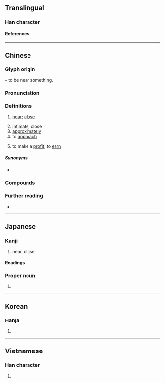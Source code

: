 {{character info}}
==Translingual==
{{stroke order|strokes=8}}

===Han character===
{{Han char|rn=162|rad=辵|as=04|sn=7|four=32302|canj=YHML|ids=⿺辶斤}}

====References====
{{Han ref|kx=1254.070|dkj=38752|dj=1736.180|hdz=63819.120|uh=8FD1}}

----

==Chinese==
{{zh-forms|alt=𣥍}}

===Glyph origin===
{{Han etym}}
{{Han compound|辵|斤|ls=psc|alt1=辶|c1=s|c2=p|t1=walk}} – to be near something.

===Pronunciation===
{{zh-pron
|m=jìn
|m-s=
|dg=җин3
|c=kan5,gan6
|c_note=kan5 - vernacular; gan6 - literary
|c-t=
|g=qin5
|h=pfs=khiun/khiûn
|j=jing3
|mb=gṳ̄ing
|md=gê̤ṳng
|mn=qz:kêrn/xm,tp,lk,km,mg,hc:kūn/qz,lk:kǔn/zz,kh,tn,yl,tc,pn:kīn/sx:kīrn
|mn_note=kêrn - only pronounced by Nan'an, Dehua and Yongchun dialect speakers
|mn-t=geng6
|w=3jjin
|x=jin5/jin4
|x_note=jin5 - vernacular; jin4 - literary
|mc=y
|oc=y
|ma=y
|ca=LL-Q9186-Justinrleung-近.wav
|cat=a,adv,v
}}

===Definitions===
{{zh-hanzi}}

# [[near]]; [[close]]
#: {{zh-ant|遠}}
# [[intimate]]; close {{gl|on affectionate terms}}
# [[approximately]]
# to [[approach]]
# {{lb|zh|dialectal}} to make a [[profit]]; to [[earn]]

=====Synonyms=====
* {{s|intimate}}
{{zh-syn-saurus|親密}}

===Compounds===
{{zh-der|不近人情|不近情理|不遠不近|中近景|假性近視|傅近|最近|凡近|切近|四近|大近視眼|套近乎|將近|就近|左近|平易近人|平易近民|年近古稀|年近花甲|思深語近|急功近利|急功近名|性情相近|恤近忽遠|悅近來遠|愛遠惡近|抄近路|拉近|拉近乎|挨近|捨近務遠|捨近即遠|捨近求遠|接近|料遠若近|新近|方近|晚近|淺近|湊近|漸近|相近|短視近利|能近取譬|臨近|舍近謀遠|要近|親疏遠近|親近|言近指遠|言近旨遠|貴近|貴遠賤近|貴遠鄙近|貼近|走近|身遠心近|近上|近世|近世史|近乎|近人|近代|近似|近似值|近作|近來|近侍|近便|近傍|近前|近古|近名|近因|近在咫尺|近在眉睫|近在眼前|近年|近思錄|近悅遠來|近情|近情近理|近憂|近房|近攝鏡頭|近支|近新來|近旁|近日|近日點|近景|近期|近朱近墨|近東|近歲|近水樓臺|近況|近海|近海漁業|近火先燋|近焦攝影|近理|近甸|近畿|近視|近視眼|近程目標|近習|近臣|近處|近親|近觀|近郊|近郊農業|近鄉情怯|近鄰|近體詩|迫近|週近|逼近|道近易從|遠交近攻|遠愁近慮|遠近|遠近知名|遠近聞名|遠近馳名|鄙近|鄰近|鄰近色|附近|靠近|鞭辟近裡|馳名遠近}}

===Further reading===
* {{thcwd|4504}}

{{zh-cat|Beginning}}

----

==Japanese==

===Kanji===
{{ja-kanji|grade=2|rs=辵04}}

# near, close

====Readings====
{{ja-readings
|goon=ごん
|kanon=きん
|kanyoon=こん
|kun=ちか-い
}}

===Proper noun===
{{ja-pos|こん|proper}}

# {{surname|ja|sort=こん}}

----

==Korean==

===Hanja===
{{ko-hanja|[[가깝다|가까울]]|근}}

# {{hanja form of|근|[[near]]; [[close]]}}

----

==Vietnamese==

===Han character===
{{vi-readings|reading=[[cận]], [[cặn]], [[gàn]], [[gần]]|rs=辵04}}

# {{rfdef|vi|sort=辵04}}